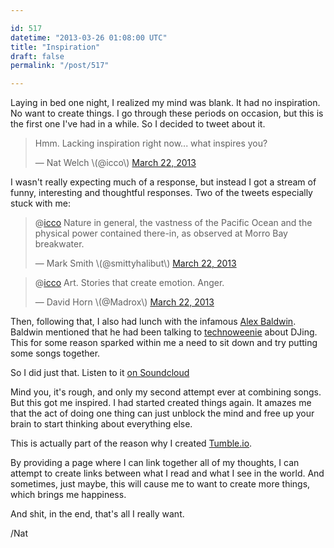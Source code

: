 ```yaml
---

id: 517
datetime: "2013-03-26 01:08:00 UTC"
title: "Inspiration"
draft: false
permalink: "/post/517"

---
```


Laying in bed one night, I realized my mind was blank. It had no inspiration. No want to create things. I go through these periods on occasion, but this is the first one I've had in a while. So I decided to tweet about it.

<blockquote class="twitter-tweet"><p>Hmm. Lacking inspiration right now... what inspires you?</p>&mdash; Nat Welch \(@icco\) <a href="https://twitter.com/icco/status/315019021747630080">March 22, 2013</a></blockquote>

I wasn't really expecting much of a response, but instead I got a stream of funny, interesting and thoughtful responses. Two of the tweets especially stuck with me:

<blockquote class="twitter-tweet" data-conversation="none"><p>@<a href="https://twitter.com/icco">icco</a> Nature in general, the vastness of the Pacific Ocean and the physical power contained there-in, as observed at Morro Bay breakwater.</p>&mdash; Mark Smith \(@smittyhalibut\) <a href="https://twitter.com/smittyhalibut/status/315146717567782914">March 22, 2013</a></blockquote>

<blockquote class="twitter-tweet" data-conversation="none"><p>@<a href="https://twitter.com/icco">icco</a> Art. Stories that create emotion. Anger.</p>&mdash; David Horn \(@Madrox\) <a href="https://twitter.com/Madrox/status/315021547033227264">March 22, 2013</a></blockquote>
<script async src="//platform.twitter.com/widgets.js" charset="utf-8"></script>

Then, following that, I also had lunch with the infamous [Alex Baldwin](http://www.alexbaldwin.com/about). Baldwin mentioned that he had been talking to [technoweenie](http://techno-weenie.net/about) about DJing. This for some reason sparked within me a need to sit down and try putting some songs together.

So I did just that. Listen to it [on Soundcloud](https://soundcloud.com/icco/2013-03-25)

Mind you, it's rough, and only my second attempt ever at combining songs. But this got me inspired. I had started created things again. It amazes me that the act of doing one thing can just unblock the mind and free up your brain to start thinking about everything else.

This is actually part of the reason why I created [Tumble.io](http://tumble.io).

By providing a page where I can link together all of my thoughts, I can attempt to create links between what I read and what I see in the world. And sometimes, just maybe, this will cause me to want to create more things, which brings me happiness.

And shit, in the end, that's all I really want.

/Nat

